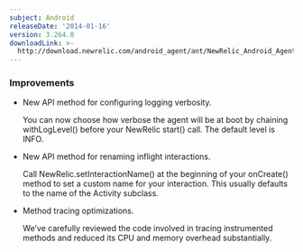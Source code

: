 ```yaml
---
subject: Android
releaseDate: '2014-01-16'
version: 3.264.0
downloadLink: >-
  http://download.newrelic.com/android_agent/ant/NewRelic_Android_Agent_3.264.0.zip
---
```


### Improvements

* New API method for configuring logging verbosity.

  You can now choose how verbose the agent will be at boot by chaining withLogLevel() before your NewRelic start() call. The default level is INFO.
* New API method for renaming inflight interactions.

  Call NewRelic.setInteractionName() at the beginning of your onCreate() method to set a custom name for your interaction. This usually defaults to the name of the Activity subclass.
* Method tracing optimizations.

  We’ve carefully reviewed the code involved in tracing instrumented methods and reduced its CPU and memory overhead substantially.
